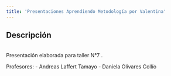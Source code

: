 ```yaml
---
title: 'Presentaciones Aprendiendo Metodología por Valentina'
---
```

## Descripción
<br>Presentación elaborada para taller N°7 .</br>  

Profesores:
- Andreas Laffert Tamayo
- Daniela Olivares Collío


